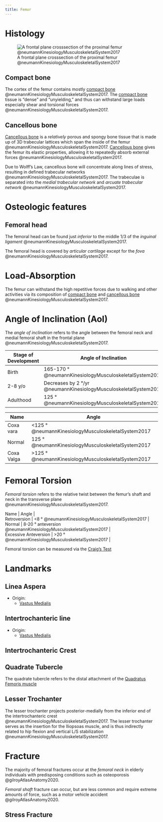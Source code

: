 ```yaml
---
title: Femur
---
```



# Histology {#histology}

![A frontal plane cross­section of the proximal femur @neumannKinesiologyMusculoskeletalSystem2017](/The Archive/Anatomy/Bones/Lower Extremity Bones/images/neumannKinesiologyMusculoskeletalSystem2017 fig12.10 femur compact and cancellous bone.png)

## Compact bone {#compact-bone}

The cortex of the femur contains mostly [compact bone]({{< var ref-compact-bone.path >}}) @neumannKinesiologyMusculoskeletalSystem2017.
The [compact bone]({{< var ref-compact-bone.path >}}) tissue is "dense" and "unyielding," and thus can withstand large loads especially shear and torsional forces @neumannKinesiologyMusculoskeletalSystem2017.


## Cancellous bone {#cancellous-bone}

[Cancellous bone]({{< var ref-cancellous-bone.path >}}) is a *relatively* porous and spongy bone tissue that is made up of 3D trabecular lattices which span the inside of the femur @neumannKinesiologyMusculoskeletalSystem2017.
[Cancellous bone]({{< var ref-cancellous-bone.path >}}) gives the femur its elastic properties, allowing it to repeatedly absorb external forces @neumannKinesiologyMusculoskeletalSystem2017.

Due to Wolff's Law, cancellous bone will concentrate along lines of stress, resulting in defined trabecular networks @neumannKinesiologyMusculoskeletalSystem2017.
The trabeculae is separated into the *medial trabecular network* and *arcuate trabecular network* @neumannKinesiologyMusculoskeletalSystem2017.

# Osteologic features

## Femoral head

The femoral head can be found just *inferior* to the middle 1/3 of the *inguinal ligament* @neumannKinesiologyMusculoskeletalSystem2017.

The femoral head is covered by *articular cartilage* except for the *fova* @neumannKinesiologyMusculoskeletalSystem2017.

# Load-Absorption

The femur can withstand the high repetitive forces due to walking and other activities via its composition of [compact bone](#compact-bone) and [cancellous bone](#cancellous-bone) @neumannKinesiologyMusculoskeletalSystem2017.



# Angle of Inclination (AoI) {#angle-of-inclination}

The *angle of inclination* refers to the angle between the femoral neck and medial femoral shaft in the frontal plane @neumannKinesiologyMusculoskeletalSystem2017.


| Stage of Development | Angle of Inclination |
|-|-|
| Birth | 165-170 &deg; @neumannKinesiologyMusculoskeletalSystem2017 |
|2-8 y/o | Decreases by 2 &deg;/yr @neumannKinesiologyMusculoskeletalSystem2017 |
|Adulthood | 125 &deg; @neumannKinesiologyMusculoskeletalSystem2017 |

| Name | Angle |
|-|-|
| Coxa vara | <125 &deg; @neumannKinesiologyMusculoskeletalSystem2017 |
| Normal | 125 &deg; @neumannKinesiologyMusculoskeletalSystem2017 |
| Coxa Valga | >125 &deg; @neumannKinesiologyMusculoskeletalSystem2017 |



# Femoral Torsion

*Femoral torsion* refers to the relative twist between the femur's shaft and neck in the transverse plane @neumannKinesiologyMusculoskeletalSystem2017.


| Name | Angle |
| Retroversion | <8 &deg; @neumannKinesiologyMusculoskeletalSystem2017 |
| Normal | 8-20 &deg; anteversion @neumannKinesiologyMusculoskeletalSystem2017 |
| Excessive Anteversion | >20 &deg; @neumannKinesiologyMusculoskeletalSystem2017 |

Femoral torsion can be measured via the [Craig's Test]({{< var ref-craigs-test.path >}})


# Landmarks


## Linea Aspera {#linea-aspera}

- Origin:
    - [Vastus Medialis]({{< var ref-vastus-medialis.path >}})

## Intertrochanteric line {#intertrochanteric-line}

- Origin:
    - [Vastus Medialis]({{< var ref-vastus-medialis.path >}})


## Intertrochanteric Crest {#intertrochanteric-crest}


## Quadrate Tubercle

The quadrate tubercle refers to the distal attachment of the [Quadratus Femoris muscle]({{< var ref-quadratus-femoris.path >}})

## Lesser Trochanter {#lesser-trochanter}

The lesser trochanter projects posterior-medially from the inferior end of the intertrochanteric crest @neumannKinesiologyMusculoskeletalSystem2017.
The lesser trochanter serves as the insertion for the Iliopsoas muscle, and is thus indirectly related to hip flexion and vertical L/S stabilization @neumannKinesiologyMusculoskeletalSystem2017.



# Fracture

The majority of femoral fractures occur at the *femoral neck* in elderly individuals with predisposing conditions such as osteoporosis @gilroyAtlasAnatomy2020.

*Femoral shaft* fracture can occur, but are less common and require extreme amounts of force, such as a motor vehicle accident @gilroyAtlasAnatomy2020.

## Stress Fracture {#stress-fracture}